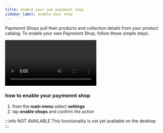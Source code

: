 ```yaml
---
title: enable your own paymennt shop
sidebar_label: enable your shop
---
```


Paymennt Shops pull their products and collection details from your product catalog. To enable your own Paymennt Shop, follow these simple steps.

<Video
  url="lyb1tQgTles"
  title="enable shops - paymennt.com">
</Video>

### how to enable your paymennt shop

<Tabs>
<TabItem value="app" label="Mobile App" default>

1. from the **main menu** select **settings**
2. tap **enable shops** and confirm the action


</TabItem>
<TabItem value="desktop" label="Desktop" default>

:::info NOT AVAILABLE
This functionality is not yet available on the desktop
:::

</TabItem>
</Tabs>
